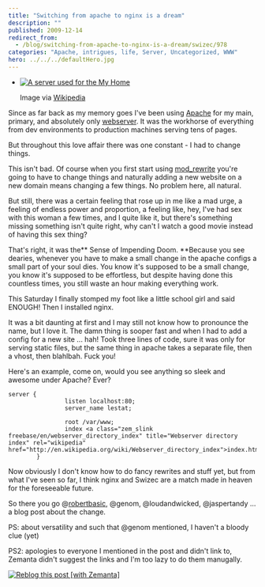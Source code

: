 ```yaml
---
title: "Switching from apache to nginx is a dream"
description: ""
published: 2009-12-14
redirect_from:
  - /blog/switching-from-apache-to-nginx-is-a-dream/swizec/978
categories: "Apache, intrigues, life, Server, Uncategorized, WWW"
hero: ../../../defaultHero.jpg
---
```


- [![A server used for the My Home](http://swizec.com/blog/wp-content/uploads/2009/12/300px-My_Opera_Server.jpg "A server used for the My Home")](http://commons.wikipedia.org/wiki/Image:My_Opera_Server.jpg)

  Image via [Wikipedia](http://commons.wikipedia.org/wiki/Image:My_Opera_Server.jpg)

Since as far back as my memory goes I've been using [Apache](http://en.wikipedia.org/wiki/Apache_HTTP_Server "Apache HTTP Server") for my main, primary, and absolutely only [webserver](http://en.wikipedia.org/wiki/Web_server "Web server"). It was the workhorse of everything from dev environments to production machines serving tens of pages.

But throughout this love affair there was one constant - I had to change things.

This isn't bad. Of course when you first start using [mod_rewrite](http://en.wikipedia.org/wiki/Rewrite_engine "Rewrite engine") you're going to have to change things and naturally adding a new website on a new domain means changing a few things. No problem here, all natural.

But still, there was a certain feeling that rose up in me like a mad urge, a feeling of endless power and proportion, a feeling like, hey, I've had sex with this woman a few times, and I quite like it, but there's something missing something isn't quite right, why can't I watch a good movie instead of having this sex thing?

That's right, it was the** Sense of Impending Doom. **Because you see dearies, whenever you have to make a small change in the apache configs a small part of your soul dies. You know it's supposed to be a small change, you know it's supposed to be effortless, but despite having done this countless times, you still waste an hour making everything work.

This Saturday I finally stomped my foot like a little school girl and said ENOUGH! Then I installed nginx.

It was a bit daunting at first and I may still not know how to pronounce the name, but I love it. The damn thing is sooper fast and when I had to add a config for a new site ... hah! Took three lines of code, sure it was only for serving static files, but the same thing in apache takes a separate file, then a vhost, then blahlbah. Fuck you!

Here's an example, come on, would you see anything so sleek and awesome under Apache? Ever?

    server {
                    listen localhost:80;
                    server_name lestat;

                    root /var/www;
                    index <a class="zem_slink freebase/en/webserver_directory_index" title="Webserver directory index" rel="wikipedia" href="http://en.wikipedia.org/wiki/Webserver_directory_index">index.html</a>;
            }

Now obviously I don't know how to do fancy rewrites and stuff yet, but from what I've seen so far, I think nginx and Swizec are a match made in heaven for the foreseeable future.

So there you go @[robertbasic](http://twitter.com/robertbasic "Robert Basic"), @genom, @loudandwicked, @jaspertandy ... a blog post about the change.

PS: about versatility and such that @genom mentioned, I haven't a bloody clue (yet)

PS2: apologies to everyone I mentioned in the post and didn't link to, Zemanta didn't suggest the links and I'm too lazy to do them manugally.

[![Reblog this post [with Zemanta]](http://img.zemanta.com/reblog_e.png?x-id=03a978c3-1d04-49d7-a49a-ad4251933077)](http://reblog.zemanta.com/zemified/03a978c3-1d04-49d7-a49a-ad4251933077/ "Reblog this post [with Zemanta]")
